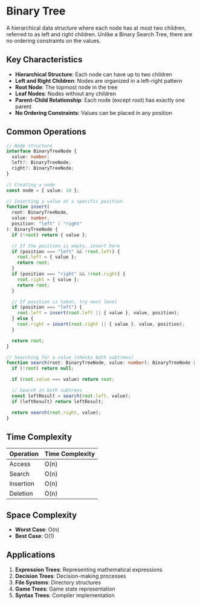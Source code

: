 # Binary Tree

A hierarchical data structure where each node has at most two children, referred to as left and right children. Unlike a Binary Search Tree, there are no ordering constraints on the values.

## Key Characteristics

- **Hierarchical Structure**: Each node can have up to two children
- **Left and Right Children**: Nodes are organized in a left-right pattern
- **Root Node**: The topmost node in the tree
- **Leaf Nodes**: Nodes without any children
- **Parent-Child Relationship**: Each node (except root) has exactly one parent
- **No Ordering Constraints**: Values can be placed in any position

## Common Operations

```typescript
// Node structure
interface BinaryTreeNode {
  value: number;
  left?: BinaryTreeNode;
  right?: BinaryTreeNode;
}

// Creating a node
const node = { value: 10 };

// Inserting a value at a specific position
function insert(
  root: BinaryTreeNode,
  value: number,
  position: "left" | "right"
): BinaryTreeNode {
  if (!root) return { value };

  // If the position is empty, insert here
  if (position === "left" && !root.left) {
    root.left = { value };
    return root;
  }
  if (position === "right" && !root.right) {
    root.right = { value };
    return root;
  }

  // If position is taken, try next level
  if (position === "left") {
    root.left = insert(root.left || { value }, value, position);
  } else {
    root.right = insert(root.right || { value }, value, position);
  }

  return root;
}

// Searching for a value (checks both subtrees)
function search(root: BinaryTreeNode, value: number): BinaryTreeNode | null {
  if (!root) return null;

  if (root.value === value) return root;

  // Search in both subtrees
  const leftResult = search(root.left, value);
  if (leftResult) return leftResult;

  return search(root.right, value);
}
```

## Time Complexity

| Operation | Time Complexity |
| --------- | --------------- |
| Access    | O(n)            |
| Search    | O(n)            |
| Insertion | O(n)            |
| Deletion  | O(n)            |

## Space Complexity

- **Worst Case**: O(n)
- **Best Case**: O(1)

## Applications

1. **Expression Trees**: Representing mathematical expressions
2. **Decision Trees**: Decision-making processes
3. **File Systems**: Directory structures
4. **Game Trees**: Game state representation
5. **Syntax Trees**: Compiler implementation

<RunningTimeGraph
  label="Standard Access Time"
  complexityType="O(n)"
  maxN={1000}
/>

<RunningTimeGraph
  label="Standard Search Time"
  complexityType="O(n)"
  maxN={1000}
/>

<RunningTimeGraph
  label="Standard Insertion Time"
  complexityType="O(n)"
  maxN={1000}
/>

<RunningTimeGraph
  label="Standard Deletion Time"
  complexityType="O(n)"
  maxN={1000}
/>

<BinaryTreeVisualizer />

